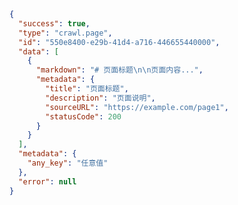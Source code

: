 ```json
{
  "success": true,
  "type": "crawl.page", 
  "id": "550e8400-e29b-41d4-a716-446655440000",
  "data": [
    {
      "markdown": "# 页面标题\n\n页面内容...",
      "metadata": {
        "title": "页面标题",
        "description": "页面说明",
        "sourceURL": "https://example.com/page1",
        "statusCode": 200
      }
    }
  ],
  "metadata": {
    "any_key": "任意值"
  },
  "error": null
}
```
